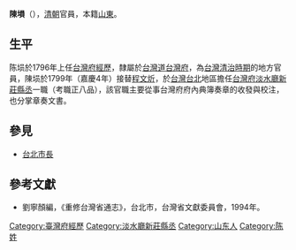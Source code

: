 '''陳塤'''（{{bd|？||？||}}），[[清朝|清朝]]官員，本籍[[山東|山東]]。

== 生平 ==
陈埙於1796年上任[[台灣府經歷|台灣府經歷]]，隸屬於[[台灣道|台灣道]][[台灣府|台灣府]]，為[[台灣清治時期|台灣清治時期]]的地方官員，陳埙於1799年（嘉慶4年）接替[[程文炘|程文炘]]，於[[台灣|台灣]][[台北|台北]]地區擔任[[台灣府|台灣府]][[淡水廳|淡水廳]][[新莊縣丞|新莊縣丞]]一職（考職正八品），該官職主要從事台灣府府內典簿奏章的收發與校注，也分掌章奏文書。

==參見==
*[[台北市長|台北市長]]

==參考文獻==
*劉寧顏編，《重修台灣省通志》，台北市，台灣省文獻委員會，1994年。

{{start box}}
{{s-off}}
{{s-before|[[彭思本|彭思本]]}}
{{s-title|[[台灣府經歷|台灣府經歷]]|1796年上任}}
{{s-after|[[張力恕|張力恕]]}}
{{s-before|[[程文炘|程文炘]]}}
{{s-title|[[新莊縣丞|新莊縣丞]]|1799年上任}}
{{s-after|[[程文炘|程文炘]]}}
{{s-before|[[魏彥儀|魏彥儀]]}}
{{s-title|[[台灣府經歷|台灣府經歷]]|1841年上任}}
{{s-after|[[屠本|屠本]]}}
{{end box}}

[[Category:臺灣府經歷|Category:臺灣府經歷]]
[[Category:淡水廳新莊縣丞|Category:淡水廳新莊縣丞]]
[[Category:山东人|Category:山东人]]
[[Category:陈姓|Category:陈姓]]
{{清朝人物小作品}}